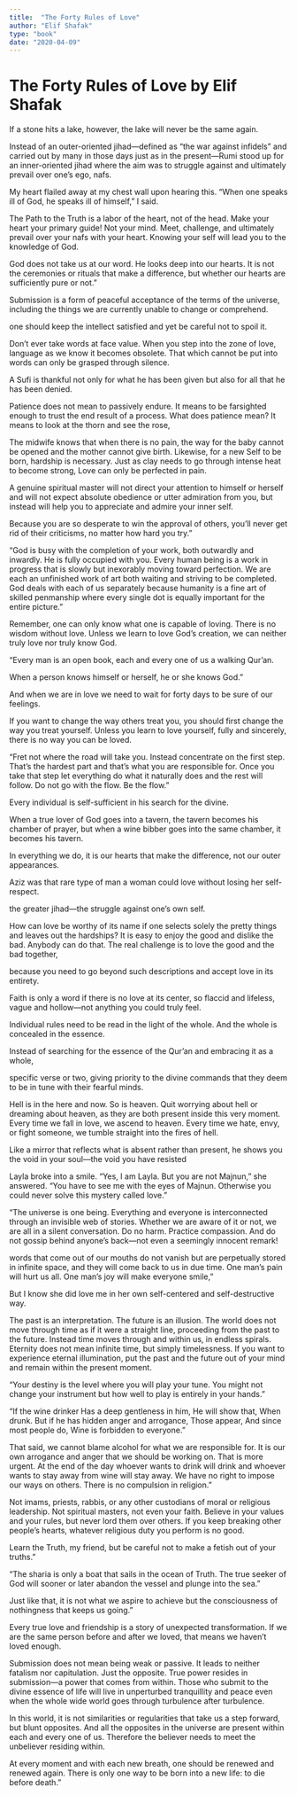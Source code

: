 ```yaml
---
title:  "The Forty Rules of Love"
author: "Elif Shafak"
type: "book"
date: "2020-04-09"
---
```


# The Forty Rules of Love by Elif Shafak

If a stone hits a lake, however, the lake will never be the same again.


Instead of an outer-oriented jihad—defined as “the war against infidels” and carried out by many in those days just as in the present—Rumi stood up for an inner-oriented jihad where the aim was to struggle against and ultimately prevail over one’s ego, nafs.


My heart flailed away at my chest wall upon hearing this. “When one speaks ill of God, he speaks ill of himself,” I said.


The Path to the Truth is a labor of the heart, not of the head. Make your heart your primary guide! Not your mind. Meet, challenge, and ultimately prevail over your nafs with your heart. Knowing your self will lead you to the knowledge of God.


God does not take us at our word. He looks deep into our hearts. It is not the ceremonies or rituals that make a difference, but whether our hearts are sufficiently pure or not.”


Submission is a form of peaceful acceptance of the terms of the universe, including the things we are currently unable to change or comprehend.


one should keep the intellect satisfied and yet be careful not to spoil it.


Don’t ever take words at face value. When you step into the zone of love, language as we know it becomes obsolete. That which cannot be put into words can only be grasped through silence.


A Sufi is thankful not only for what he has been given but also for all that he has been denied.


Patience does not mean to passively endure. It means to be farsighted enough to trust the end result of a process. What does patience mean? It means to look at the thorn and see the rose,


The midwife knows that when there is no pain, the way for the baby cannot be opened and the mother cannot give birth. Likewise, for a new Self to be born, hardship is necessary. Just as clay needs to go through intense heat to become strong, Love can only be perfected in pain.


A genuine spiritual master will not direct your attention to himself or herself and will not expect absolute obedience or utter admiration from you, but instead will help you to appreciate and admire your inner self.


Because you are so desperate to win the approval of others, you’ll never get rid of their criticisms, no matter how hard you try.”


“God is busy with the completion of your work, both outwardly and inwardly. He is fully occupied with you. Every human being is a work in progress that is slowly but inexorably moving toward perfection. We are each an unfinished work of art both waiting and striving to be completed. God deals with each of us separately because humanity is a fine art of skilled penmanship where every single dot is equally important for the entire picture.”


Remember, one can only know what one is capable of loving. There is no wisdom without love. Unless we learn to love God’s creation, we can neither truly love nor truly know God.


“Every man is an open book, each and every one of us a walking Qur’an.


When a person knows himself or herself, he or she knows God.”


And when we are in love we need to wait for forty days to be sure of our feelings.


If you want to change the way others treat you, you should first change the way you treat yourself. Unless you learn to love yourself, fully and sincerely, there is no way you can be loved.


“Fret not where the road will take you. Instead concentrate on the first step. That’s the hardest part and that’s what you are responsible for. Once you take that step let everything do what it naturally does and the rest will follow. Do not go with the flow. Be the flow.”


Every individual is self-sufficient in his search for the divine.


When a true lover of God goes into a tavern, the tavern becomes his chamber of prayer, but when a wine bibber goes into the same chamber, it becomes his tavern.


In everything we do, it is our hearts that make the difference, not our outer appearances.


Aziz was that rare type of man a woman could love without losing her self-respect.


the greater jihad—the struggle against one’s own self.


How can love be worthy of its name if one selects solely the pretty things and leaves out the hardships? It is easy to enjoy the good and dislike the bad. Anybody can do that. The real challenge is to love the good and the bad together,


because you need to go beyond such descriptions and accept love in its entirety.


Faith is only a word if there is no love at its center, so flaccid and lifeless, vague and hollow—not anything you could truly feel.


Individual rules need to be read in the light of the whole. And the whole is concealed in the essence.


Instead of searching for the essence of the Qur’an and embracing it as a whole,


specific verse or two, giving priority to the divine commands that they deem to be in tune with their fearful minds.


Hell is in the here and now. So is heaven. Quit worrying about hell or dreaming about heaven, as they are both present inside this very moment. Every time we fall in love, we ascend to heaven. Every time we hate, envy, or fight someone, we tumble straight into the fires of hell.


Like a mirror that reflects what is absent rather than present, he shows you the void in your soul—the void you have resisted


Layla broke into a smile. “Yes, I am Layla. But you are not Majnun,” she answered. “You have to see me with the eyes of Majnun. Otherwise you could never solve this mystery called love.”


“The universe is one being. Everything and everyone is interconnected through an invisible web of stories. Whether we are aware of it or not, we are all in a silent conversation. Do no harm. Practice compassion. And do not gossip behind anyone’s back—not even a seemingly innocent remark!


words that come out of our mouths do not vanish but are perpetually stored in infinite space, and they will come back to us in due time. One man’s pain will hurt us all. One man’s joy will make everyone smile,”


But I know she did love me in her own self-centered and self-destructive way.


The past is an interpretation. The future is an illusion. The world does not move through time as if it were a straight line, proceeding from the past to the future. Instead time moves through and within us, in endless spirals. Eternity does not mean infinite time, but simply timelessness. If you want to experience eternal illumination, put the past and the future out of your mind and remain within the present moment.


“Your destiny is the level where you will play your tune. You might not change your instrument but how well to play is entirely in your hands.”


“If the wine drinker Has a deep gentleness in him, He will show that, When drunk. But if he has hidden anger and arrogance, Those appear, And since most people do, Wine is forbidden to everyone.”


That said, we cannot blame alcohol for what we are responsible for. It is our own arrogance and anger that we should be working on. That is more urgent. At the end of the day whoever wants to drink will drink and whoever wants to stay away from wine will stay away. We have no right to impose our ways on others. There is no compulsion in religion.”


Not imams, priests, rabbis, or any other custodians of moral or religious leadership. Not spiritual masters, not even your faith. Believe in your values and your rules, but never lord them over others. If you keep breaking other people’s hearts, whatever religious duty you perform is no good.


Learn the Truth, my friend, but be careful not to make a fetish out of your truths.”


“The sharia is only a boat that sails in the ocean of Truth. The true seeker of God will sooner or later abandon the vessel and plunge into the sea.”


Just like that, it is not what we aspire to achieve but the consciousness of nothingness that keeps us going.”


Every true love and friendship is a story of unexpected transformation. If we are the same person before and after we loved, that means we haven’t loved enough.


Submission does not mean being weak or passive. It leads to neither fatalism nor capitulation. Just the opposite. True power resides in submission—a power that comes from within. Those who submit to the divine essence of life will live in unperturbed tranquillity and peace even when the whole wide world goes through turbulence after turbulence.


In this world, it is not similarities or regularities that take us a step forward, but blunt opposites. And all the opposites in the universe are present within each and every one of us. Therefore the believer needs to meet the unbeliever residing within.


At every moment and with each new breath, one should be renewed and renewed again. There is only one way to be born into a new life: to die before death.”


